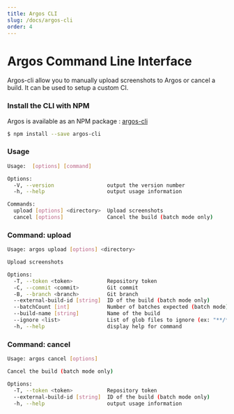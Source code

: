 ```yaml
---
title: Argos CLI
slug: /docs/argos-cli
order: 4
---
```


# Argos Command Line Interface

Argos-cli allow you to manually upload screenshots to Argos or cancel a build. It can be used to setup a custom CI.

### Install the CLI with NPM

Argos is available as an NPM package : [argos-cli](https://github.com/argos-ci/argos-cli)

```sh
$ npm install --save argos-cli
```

### Usage

```sh
Usage:  [options] [command]

Options:
  -V, --version                 output the version number
  -h, --help                    output usage information

Commands:
  upload [options] <directory>  Upload screenshots
  cancel [options]              Cancel the build (batch mode only)
```

### Command: upload

```sh
Usage: argos upload [options] <directory>

Upload screenshots

Options:
  -T, --token <token>           Repository token
  -C, --commit <commit>         Git commit
  -B, --branch <branch>         Git branch
  --external-build-id [string]  ID of the build (batch mode only)
  --batchCount [int]            Number of batches expected (batch mode)
  --build-name [string]         Name of the build
  --ignore <list>               List of glob files to ignore (ex: "**/*.png,**/diff.jpg")
  -h, --help                    display help for command
```

### Command: cancel

```sh
Usage: argos cancel [options]

Cancel the build (batch mode only)

Options:
  -T, --token <token>           Repository token
  --external-build-id [string]  ID of the build (batch mode only)
  -h, --help                    output usage information
```
